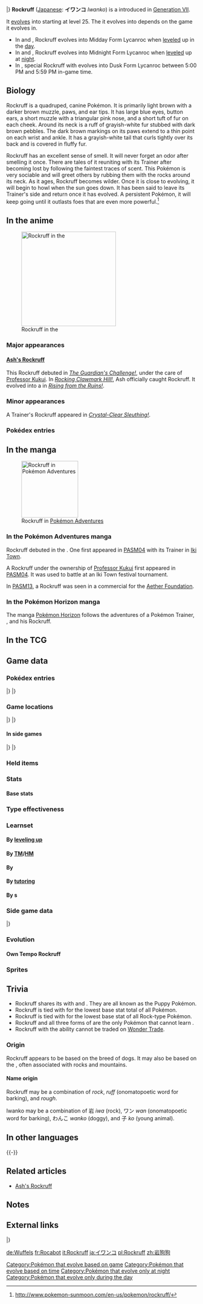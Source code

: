 {{PokémonPrevNext/Head|type=Rock}}
{{PokémonPrevNext/Pokémon|type=Rock|prevnum=743|prev=Ribombee|nextnum=745|next=Lycanroc|roundleft=tl|roundright=tr}}
{{PokémonPrevNext/Disambig|species=Rockruff}}
|}
{{Pokémon Infobox
|name=Rockruff
|jname=イワンコ
|tmname=Iwanko
|form2=Event
|ndex=744
|type1=Rock
|category=Puppy
|height-ftin=1'08"
|height-m=0.5
|weight-lbs=20.3
|weight-kg=9.2
|adex=103
|abilitylayout=2+1
|abilitycold=2
|ability1=Keen Eye
|ability2=Vital Spirit
|abilityd=Steadfast
|ability2-1=Own Tempo
|egggroupn=1
|egggroup1=Field
|eggcycles=15
|evtotal=1
|evat=1
|expyield=56
|lv100exp=1,000,000
|gendercode=127
|color=Brown
|catchrate=190
|body=08
|pokefordex=rockruff
|generation=7
|friendship=70
}}
'''Rockruff''' ([[List of Japanese Pokémon names|Japanese]]: '''イワンコ''' ''Iwanko'') is a {{type|Rock}} {{OBP|Pokémon|species}} introduced in [[Generation VII]].

It [[Evolution|evolve]]s into {{p|Lycanroc}} starting at level 25. The {{DL|List of Pokémon with form differences|Lycanroc|form}} it evolves into depends on the game it evolves in.
* In {{pkmn|Sun and Moon|Pokémon Sun}} and {{pkmn|Ultra Sun and Ultra Moon|Ultra Sun}}, Rockruff evolves into Midday Form Lycanroc when [[level]]ed up in the [[Time|day]].
* In {{pkmn|Sun and Moon|Pokémon Moon}} and {{pkmn|Ultra Sun and Ultra Moon|Ultra Moon}}, Rockruff evolves into Midnight Form Lycanroc when [[level]]ed up at [[Time|night]].
* In {{g|Ultra Sun and Ultra Moon}}, special Rockruff with {{a|Own Tempo}} evolves into Dusk Form Lycanroc between 5:00 PM and 5:59 PM in-game time.

==Biology==
Rockruff is a quadruped, canine Pokémon. It is primarily light brown with a darker brown muzzle, paws, and ear tips. It has large blue eyes, button ears, a short muzzle with a triangular pink nose, and a short tuft of fur on each cheek. Around its neck is a ruff of grayish-white fur stubbed with dark brown pebbles. The dark brown markings on its paws extend to a thin point on each wrist and ankle. It has a grayish-white tail that curls tightly over its back and is covered in fluffy fur.

Rockruff has an excellent sense of smell. It will never forget an odor after smelling it once. There are tales of it reuniting with its Trainer after becoming lost by following the faintest traces of scent. This Pokémon is very sociable and will greet others by rubbing them with the rocks around its neck. As it ages, Rockruff becomes wilder. Once it is close to evolving, it will begin to howl when the sun goes down. It has been said to leave its Trainer's side and return once it has evolved. A persistent Pokémon, it will keep going until it outlasts foes that are even more powerful.<ref>http://www.pokemon-sunmoon.com/en-us/pokemon/rockruff/</ref>

==In the anime==
[[File:Ash Rockruff.png|thumb|250px|left|Rockruff in the {{pkmn|anime}}]]
===Major appearances===
====[[Ash's Rockruff]]====
This {{pkmn2|wild}} Rockruff debuted in ''[[SM002|The Guardian's Challenge!]]'', under the care of [[Professor Kukui]]. In ''[[SM015|Rocking Clawmark Hill!]]'', Ash officially caught Rockruff. It evolved into a {{DL|List of Pokémon with form differences|Lycanroc|Dusk Form}} {{p|Lycanroc}} in ''[[SM037|Rising from the Ruins!]]''.

===Minor appearances===
A Trainer's Rockruff appeared in ''[[SM017|Crystal-Clear Sleuthing!]]''.

===Pokédex entries===
{{Animedexheader|Alola}}
{{Animedexbody|SM015|None|po={{p|Rockruff}} and {{p|Lycanroc}}|Rotom Pokédex|Rockruff, the Puppy Pokémon. A {{t|Rock}} type. Rockruff have lived with humans since ancient times. They train themselves by running around. Rockruff evolves into {{p|Lycanroc}}, which has two different forms based on when it evolves. It evolves into Midday Form Lycanroc during the day and Midnight Form Lycanroc during the night. Furthermore, when it gets close to evolving, Rockruff's temperament becomes more aggressive, and it tends to act more independent. It's common for it to disappear and then return after it has evolved.}}
{{Animedexfooter/Pokémon|''Sun & Moon''|Alola}}

==In the manga==
[[File:Kukui Rockruff Adventures.png|thumb|150px|right|Rockruff in [[Pokémon Adventures]]]]
===In the Pokémon Adventures manga===
{{main|Professor Kukui's Rockruff}}
Rockruff debuted in the {{chap|Sun & Moon}}. One first appeared in [[PASM04]] with its Trainer in [[Iki Town]].

A Rockruff under the ownership of [[Professor Kukui]] first appeared in [[PASM04]]. It was used to battle {{adv|Sun}} at an Iki Town festival tournament.

In [[PASM13]], a Rockruff was seen in a commercial for the [[Aether Foundation]].

===In the Pokémon Horizon manga===
The manga [[Pokémon Horizon]] follows the adventures of a Pokémon Trainer, {{OBP|Akira|Horizon}}, and his Rockruff.

==In the TCG==
{{main|Rockruff (TCG)}}

==Game data==
===Pokédex entries===
{{Dex/Header|type=Rock}}
{{Dex/NA|gen=VII}}
{{Dex/Gen|gen=VII}}
{{Dex/Entry1|v=Sun|entry=It's considered to be a good Pokémon for beginners because of its friendliness, but its disposition grows rougher as it grows up.}}
{{Dex/Entry1|v=Moon|entry=This Pokémon has lived with people since times long ago. It can sense when its Trainer is in the dumps and will stick close by its Trainer's side.}}
{{Dex/Entry1|v=Ultra Sun|entry=As they develop, their disposition grows more violent and aggressive. Many Trainers find them too much to handle and abandon them.}}
{{Dex/Entry1|v=Ultra Moon|entry=When it rubs the rocks on its neck against you, that's proof of its love for you. However, the rocks are sharp, so the gesture is quite painful!}}
|}
|}
{{Dex/Footer}}

===Game locations===
{{Availability/Header|type=Rock}}
{{Availability/NA|gen=VII}}
{{Availability/Gen|gen=VII}}
{{Availability/Entry2|v=Sun|v2=Moon|area=[[Ten Carat Hill]]}}
{{Availability/Entry2|v=Ultra Sun|v2=Ultra Moon|area={{rt|1|Alola}}, [[Ten Carat Hill]]}}
|}
|}
{{Availability/Footer}}

====In side games====
{{Availability/Header|type=Rock}}
{{Availability/Cross}}
{{Availability/Entry1|1|v=Shuffle|color={{beauty color}}|area=Event: [[Special Stages#17th release|''Pokémon Safari'']] <small>(17th release)</small>}}
|}
|}
{{Availability/Footer}}

===Held items===
{{HeldItems|type=Rock
|event1=Focus Band|event1type=None|event1rar=100
}}

===Stats===
====Base stats====
{{Stats
|type=Rock
|HP=45
|Attack=65
|Defense=40
|SpAtk=30
|SpDef=40
|Speed=60}}

===Type effectiveness===
{{TypeEffectiveness
|type1=Rock
|Normal=50
|Fighting=200
|Flying=50
|Poison=50
|Ground=200
|Rock=100
|Bug=100
|Ghost=100
|Steel=200
|Fire=50
|Water=200
|Grass=200
|Electric=100
|Psychic=100
|Ice=100
|Dragon=100
|Dark=100
|Fairy=100}}

===Learnset===
====By [[Level|leveling up]]====
{{learnlist/levelh/7|Rockruff|Rock|Rock|7}}
{{learnlist/level7|1|Tackle|Normal|Physical|40|100|35}}
{{learnlist/level7|1|Leer|Normal|Status|—|100|30}}
{{learnlist/level7|4|Sand Attack|Ground|Status|—|100|15}}
{{learnlist/level7|7|Bite|Dark|Physical|60|100|25}}
{{learnlist/level7|12|Howl|Normal|Status|—|—|40}}
{{learnlist/level7|15|Rock Throw|Rock|Physical|50|90|15||'''}}
{{learnlist/level7|18|Odor Sleuth|Normal|Status|—|—|40}}
{{learnlist/level7|23|Rock Tomb|Rock|Physical|60|95|15||'''}}
{{learnlist/level7|26|Roar|Normal|Status|—|—|20}}
{{learnlist/level7|29|Stealth Rock|Rock|Status|—|—|20}}
{{learnlist/level7|34|Rock Slide|Rock|Physical|75|90|10||'''}}
{{learnlist/level7|37|Scary Face|Normal|Status|—|100|10}}
{{learnlist/level7|40|Crunch|Dark|Physical|80|100|15}}
{{learnlist/level7|45|Rock Climb|Normal|Physical|90|85|20}}
{{learnlist/level7|48|Stone Edge|Rock|Physical|100|80|5||'''}}
{{learnlist/levelf/7|Rockruff|Rock|Rock|7}}

====By [[TM]]/[[HM]]====
{{learnlist/tmh/7|Rockruff|Rock|Rock|7}}
{{learnlist/tm7|TM05|Roar|Normal|Status|—|—|20}}
{{learnlist/tm7|TM06|Toxic|Poison|Status|—|90|10}}
{{learnlist/tm7|TM10|Hidden Power|Normal|Special|60|100|15}}
{{learnlist/tm7|TM12|Taunt|Dark|Status|—|100|20}}
{{learnlist/tm7|TM17|Protect|Normal|Status|—|—|10}}
{{learnlist/tm7|TM21|Frustration|Normal|Physical|—|100|20}}
{{learnlist/tm7|TM27|Return|Normal|Physical|—|100|20}}
{{learnlist/tm7|TM32|Double Team|Normal|Status|—|—|15}}
{{learnlist/tm7|TM39|Rock Tomb|Rock|Physical|60|95|15||'''}}
{{learnlist/tm7|TM42|Facade|Normal|Physical|70|100|20}}
{{learnlist/tm7|TM44|Rest|Psychic|Status|—|—|10}}
{{learnlist/tm7|TM45|Attract|Normal|Status|—|100|15}}
{{learnlist/tm7|TM48|Round|Normal|Special|60|100|15}}
{{learnlist/tm7|TM49|Echoed Voice|Normal|Special|40|100|15}}
{{learnlist/tm7|TM69|Rock Polish|Rock|Status|—|—|20}}
{{learnlist/tm7|TM71|Stone Edge|Rock|Physical|100|80|5||'''}}
{{learnlist/tm7|TM80|Rock Slide|Rock|Physical|75|90|10||'''}}
{{learnlist/tm7|TM87|Swagger|Normal|Status|—|85|15}}
{{learnlist/tm7|TM88|Sleep Talk|Normal|Status|—|—|10}}
{{learnlist/tm7|TM90|Substitute|Normal|Status|—|—|10}}
{{learnlist/tm7|TM95|Snarl|Dark|Special|55|95|15}}
{{learnlist/tm7|TM100|Confide|Normal|Status|—|—|20}}
{{learnlist/tmf/7|Rockruff|Rock|Rock|7}}

====By {{pkmn|breeding}}====
{{learnlist/breedh/7|Rockruff|Rock|Rock|7}}
{{learnlist/breed7|{{MSP|028|Sandslash}}{{MSP|335|Zangoose}}|Crush Claw|Normal|Physical|75|95|10}}
{{learnlist/breed7|{{MSP|024|Arbok}}{{MSP|058|Growlithe}}{{MSP|059|Arcanine}}{{MSP|136|Flareon}}{{MSP|209|Snubbull}}{{MSP|210|Granbull}}<br>{{MSP|228|Houndour}}{{MSP|229|Houndoom}}{{MSP|232|Donphan}}{{MSP|262|Mightyena}}{{MSP|295|Exploud}}{{MSP|310|Manectric}}<br>{{MSP|450|Hippowdon}}{{MSP|508|Stoutland}}{{MSP|554|Darumaka}}{{MSP|555|Darmanitan}}{{MSP|667|Litleo}}{{MSP|668|Pyroar}}<br>{{MSP|725|Litten}}{{MSP|726|Torracat}}{{MSP|727|Incineroar}}|Fire Fang|Fire|Physical|65|95|15}}
{{learnlist/breed7|{{MSP|019|Rattata}}{{MSP|019A|Rattata}}{{MSP|020|Raticate}}{{MSP|020A|Raticate}}{{MSP|050|Diglett}}{{MSP|050A|Diglett}}<br>{{MSP|051|Dugtrio}}{{MSP|051A|Dugtrio}}{{MSP|161|Sentret}}{{MSP|162|Furret}}{{MSP|261|Poochyena}}{{MSP|262|Mightyena}}<br>{{MSP|303|Mawile}}{{MSP|327|Spinda}}{{MSP|352|Kecleon}}{{MSP|359|Absol}}{{MSP|431|Glameow}}{{MSP|434|Stunky}}<br>{{MSP|435|Skuntank}}{{MSP|509|Purrloin}}{{MSP|510|Liepard}}{{MSP|676|Furfrou}}{{MSP|678|Meowstic}}{{MSP|775|Komala}}<br>|Sucker Punch|Dark|Physical|70|100|5}}
{{learnlist/breed7|{{MSP|034|Nidoking}}{{MSP|056|Mankey}}{{MSP|057|Primeape}}{{MSP|128|Tauros}}{{MSP|216|Teddiursa}}{{MSP|217|Ursaring}}<br>{{MSP|221|Piloswine}}{{MSP|473|Mamoswine}}{{MSP|327|Spinda}}{{MSP|522|Blitzle}}{{MSP|523|Zebstrika}}{{MSP|551|Sandile}}<br>{{MSP|552|Krokorok}}{{MSP|554|Darumaka}}{{MSP|555|Darmanitan}}{{MSP|613|Cubchoo}}{{MSP|614|Beartic}}{{MSP|626|Bouffalant}}<br>{{MSP|725|Litten}}{{MSP|726|Torracat}}{{MSP|727|Incineroar}}{{MSP|734|Yungoos}}{{MSP|735|Gumshoos}}{{MSP|759|Stufful}}<br>{{MSP|760|Bewear}}{{MSP|766|Passimian}}{{MSP|775|Komala}}|Thrash|Normal|Physical|120|100|10}}
{{learnlist/breed7|{{MSP|024|Arbok}}{{MSP|059|Arcanine}}{{MSP|135|Jolteon}}{{MSP|209|Snubbull}}{{MSP|210|Granbull}}{{MSP|229|Houndoom}}<br>{{MSP|232|Donphan}}{{MSP|262|Mightyena}}{{MSP|295|Exploud}}{{MSP|309|Electrike}}{{MSP|310|Manectric}}{{MSP|403|Shinx}}<br>{{MSP|404|Luxio}}{{MSP|405|Luxray}}{{MSP|450|Hippowdon}}{{MSP|508|Stoutland}}|Thunder Fang|Electric|Physical|65|95|15}}
{{learnlist/breedf/7|Rockruff|Rock|Rock|7}}

====By [[Move Tutor|tutoring]]====
{{learnlist/tutorh/7|Rockruff|Rock|Rock|7}}
{{learnlist/tutor7|Covet|Normal|Physical|60|100|25|||no|yes}}
{{learnlist/tutor7|Earth Power|Ground|Special|90|100|10|||no|yes}}
{{learnlist/tutor7|Endeavor|Normal|Physical|—|100|5|||no|yes}}
{{learnlist/tutor7|Hyper Voice|Normal|Special|90|100|10|||no|yes}}
{{learnlist/tutor7|Iron Defense|Steel|Status|—|—|15|||no|yes}}
{{learnlist/tutor7|Iron Head|Steel|Physical|80|100|15|||no|yes}}
{{learnlist/tutor7|Iron Tail|Steel|Physical|100|75|15|||no|yes}}
{{learnlist/tutor7|Last Resort|Normal|Physical|140|100|5|||no|yes}}
{{learnlist/tutor7|Snore|Normal|Special|50|100|15|||no|yes}}
{{learnlist/tutor7|Stealth Rock|Rock|Status|—|—|20|||no|yes}}
{{learnlist/tutor7|Stomping Tantrum|Ground|Physical|75|100|10|||no|yes}}
{{learnlist/tutor7|Zen Headbutt|Psychic|Physical|80|90|15|||no|yes}}
{{learnlist/tutorf/7|Rockruff|Rock|Rock|7}}

====By {{pkmn2|event}}s====
{{learnlist/eventh/7|Rockruff|Rock|Rock|7}}
{{learnlist/event7|{{DL|List of American region Nintendo Network event Pokémon distributions in Generation VII|Dusk Rockruff}}|Happy Hour|Normal|Status|&mdash;|&mdash;|30}}
{{learnlist/event7|{{DL|List of American region Nintendo Network event Pokémon distributions in Generation VII|Dusk Rockruff}}{{sup/7|US}}|Fire Fang|Fire|Physical|65|95|15}}
{{learnlist/event7|{{DL|List of American region Nintendo Network event Pokémon distributions in Generation VII|Dusk Rockruff}}{{sup/7|UM}}|Thunder Fang|Electric|Physical|65|95|15}}
{{learnlist/eventf/7|Rockruff|Rock|Rock|7}}

===Side game data===
{{Spindata/Head|type=Rock}}
{{Spindata/Shuffle|col=6|type=Rock|ndex=744|num=729
|min=40
|max=115
|raisemaxlevel=15
|skill=Rockify
|skilldesc=Sometimes turns two non-Support Pokémon into rocks.
|swapper=Unity Power
}}
|}

===Evolution===
{{Evobox
|family=Normal
|sprite1=744Rockruff
|name1=Rockruff
|type1-1=Rock
|evotype1=Version
|evover1=Sun
|time1=in the {{color2|000|Time|day}}<br>starting at {{color2|000|Level|Level 25}}
|sprite2=745Lycanroc
|name2=Lycanroc
|form2=Midday Form
|type1-2=Rock
|evotype1a=Version
|evover1a=Moon
|time1a=at {{color2|000|Time|night}} starting at<br>{{color2|000|Level|Level 25}}
|sprite2a=745Lycanroc-Midnight
|name2a=Lycanroc
|form2a=Midnight Form
|type1-2a=Rock}}

====Own Tempo Rockruff====
{{evobox
|family=Normal
|sprite1=744Rockruff
|name1=Rockruff
|form1={{acolor|Own Tempo|000}} Rockruff
|type1-1=Rock
|evotype1=Level
|level1=25
|time1=from 5:00 PM to 5:59 PM{{sup/7|USUM}}
|sprite2=745Lycanroc-Dusk
|name2=Lycanroc
|form2=Dusk Form
|type1-2=Rock}}

===Sprites===
{{Spritebox/Header|type=Rock}}
{{Spritebox/NA|gen=VII}}
{{Spritebox/7|ndex=744}}
{{Spritebox/Footer|744|Rockruff}}

==Trivia==
* Rockruff shares its {{pkmn|category}} with {{p|Growlithe}} and {{p|Lillipup}}. They are all known as the Puppy Pokémon.
* Rockruff is tied with {{p|Roggenrola}} for the lowest base stat total of all {{type|Rock}} Pokémon.
* Rockruff is tied with {{p|Cranidos}} for the lowest base {{stat|Defense}} stat of all Rock-type Pokémon.
* Rockruff and all three forms of {{p|Lycanroc}} are the only {{type|Rock}} Pokémon that cannot learn {{m|Sandstorm}}.
* Rockruff with the {{a|Own Tempo}} ability cannot be traded on [[Wonder Trade]].

===Origin===
Rockruff appears to be based on the {{wp|spitz}} breed of dogs. It may also be based on the {{wp|Japanese wolf}}, often associated with rocks and mountains.

====Name origin====
Rockruff may be a combination of ''rock'', ''ruff'' (onomatopoetic word for barking), and ''rough''.

Iwanko may be a combination of 岩 ''iwa'' (rock), ワン ''wan'' (onomatopoetic word for barking), わんこ ''wanko'' (doggy), and 子 ''ko'' (young animal).

==In other languages==
{{Other languages|type=Rock|type2=Rock
|ja=イワンコ ''Iwanko''|jameaning=From {{tt|岩 ''iwa''|rock}}, {{tt|ワン ''wan''|woof}}, {{tt|わんこ ''wanko''|doggy}}, and {{tt|子 ''ko''|young animal}}
|fr=Rocabot|frmeaning=From {{tt|''roc''|rock}} and {{tt|''cabot''|pooch}}
|es=Rockruff|esmeaning=Same as English name
|de=Wuffels|demeaning=From {{tt|''wuff''|woof}} and {{tt|''Fels''|rock}}
|it=Rockruff|itmeaning=Same as English name
|ko=암멍이 ''Ammeong-i''|komeaning=From {{tt|암 (岩) ''am''|rock}}, {{tt|멍멍 ''meong-meong''|onomatopoeia for the sound of a dog barking}}, and {{tt|이 ''i''|diminutive marker}}
|zh_cmn=岩狗狗 ''Yángǒugǒu''|zh_cmnmeaning=From {{tt|岩 ''yán''|rock}} and {{tt|狗狗 ''gǒugǒu''|doggy}}
|zh_yue=岩狗狗 ''Ngàahmgáugáu''|zh_yuemeaning=From {{tt|岩 ''ngàahm''|rock}} and {{tt|狗狗 ''gáugáu''|doggy}}
|ru=Рокрафф ''Rokraff''|rumeaning=Transcription of English name}}
{{-}}

==Related articles==
*[[Ash's Rockruff]]
==Notes==
<references/>
==External links==
{{PokémonPrevNext/Head|type=Rock}}
{{PokémonPrevNext/Pokémon|type=Rock|prevnum=743|prev=Ribombee|nextnum=745|next=Lycanroc}}
|}
{{Project Pokédex notice}}

[[Category:Pokémon that evolve based on game]]
[[Category:Pokémon that evolve based on time]]
[[Category:Pokémon that evolve only at night]]
[[Category:Pokémon that evolve only during the day]]

[[de:Wuffels]]
[[fr:Rocabot]]
[[it:Rockruff]]
[[ja:イワンコ]]
[[pl:Rockruff]]
[[zh:岩狗狗]]